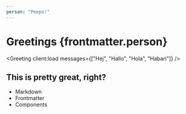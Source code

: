 ```yaml
---
person: "Peeps!"
---
```



# Greetings {frontmatter.person}

<Greeting client:load messages={["Hej", "Hallo", "Hola", "Habari"]} />

## This is pretty great, right?

- Markdown
- Frontmatter
- Components
